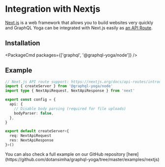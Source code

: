 
# Integration with Nextjs

[Next.js](https://nextjs.org/) is a web framework that allows you to build websites very quickly and GraphQL Yoga can be integrated with Next.js easily as [an API Route](https://nextjs.org/docs/api-routes/api-middlewares).

## Installation

<PackageCmd packages={['graphql', '@graphql-yoga/node']} />

## Example

```ts filename="pages/api/graphql.ts"
// Next.js API route support: https://nextjs.org/docs/api-routes/introduction
import { createServer } from '@graphql-yoga/node'
import type { NextApiRequest, NextApiResponse } from 'next'

export const config = {
  api: {
    // Disable body parsing (required for file uploads)
    bodyParser: false,
  },
}

export default createServer<{
  req: NextApiRequest
  res: NextApiResponse
}>()
```

<Callout type="info">
  You can also check a full example on our GitHub repository
  [here](https://github.com/dotansimha/graphql-yoga/tree/master/examples/nextjs)
</Callout>
